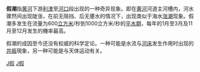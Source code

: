 {{Expand language|1=en|time=2021-05-03T08:14:22+00:00}}
'''假潮'''指[[黄河|黄河]]下游[[利津|利津]]至[[河口|河口]]段出现的一种奇异现象。即在[[黄河|黄河]]河道主河槽内，河水骤然间出现陡涨，在前无阻挡、后无壅水的情况下，出现类似于海水[[潮汐|涨潮]]现象。假潮多发生在流量为600[[立方米|立方米]]/秒到1000立方米/秒的[[平水期|平水期]]，每年的1月至3月及11月至12月发生的機率最高。

假潮的成因至今还没有权威的科学定论。一种可能是水流与[[河床|河床]]发生作用时出现的[[共振|共振]]現象，另一种可能是与天体运动有关。

[[Category:水文学|J假]]
[[Category:黄河水系|J假]]